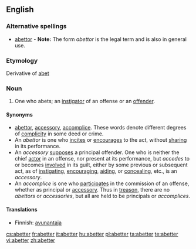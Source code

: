 ==English==

===Alternative spellings===
* [[abettor]] - '''Note:''' The form ''abettor'' is the legal term and is also in general use.

===Etymology===
Derivative of [[abet]]

===Noun===
{{en-noun}}
# One who abets; an [[instigator]] of an offense or an [[offender]].

====Synonyms====
*[[abettor]], [[accessory]], [[accomplice]]. These words denote different degrees of [[complicity]] in some deed or crime.
*An ''abettor'' is one who [[incites]] or [[encourages]] to the act, without [[sharing]] in its performance.
*An ''accessory'' [[supposes]] a principal offender. One who is neither the chief [[actor]] in an offense, nor present at its performance, but ''accedes'' to or becomes [[involved]] in its guilt, either by some previous or subsequent act, as of [[instigating]], [[encouraging]], [[aiding]], or [[concealing]], etc., is an ''accessory''.
*An ''accomplice'' is one who [[participates]] in the commission of an offense, whether as principal or [[accessory]]. Thus in [[treason]], there are no ''abettors'' or ''accessories'', but all are held to be principals or ''accomplices''.

====Translations====
*Finnish: [[avunantaja]]

[[cs:abetter]]
[[fr:abetter]]
[[it:abetter]]
[[hu:abetter]]
[[pl:abetter]]
[[ta:abetter]]
[[te:abetter]]
[[vi:abetter]]
[[zh:abetter]]